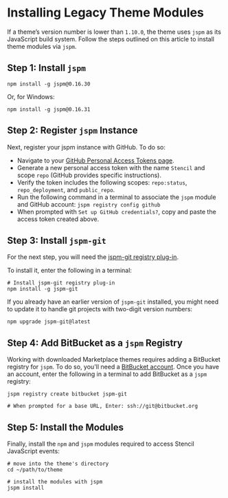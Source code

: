# Installing Legacy Theme Modules



If a theme’s version number is lower than `1.10.0`, the theme uses `jspm` as its JavaScript build system. Follow the steps outlined on this article to install theme modules via `jspm`.

 

## Step 1: Install `jspm`

```shell copy 
npm install -g jspm@0.16.30
```

Or, for Windows:

```shell copy 
npm install -g jspm@0.16.31
```

## Step 2: Register `jspm` Instance

Next, register your jspm instance with GitHub. To do so:
* Navigate to your [GitHub Personal Access Tokens page](https://github.com/settings/tokens).
* Generate a new personal access token with the name `Stencil` and scope `repo` (GitHub provides specific instructions).
* Verify the token includes the following scopes: `repo:status`, `repo_deployment`, and `public_repo`.
* Run the following command in a terminal to associate the `jspm` module and GitHub account: `jspm registry config github`
* When prompted with `Set up GitHub credentials?`, copy and paste the access token created above.

## Step 3: Install `jspm-git`

For the next step, you will need the [jspm-git registry plug-in](https://www.npmjs.com/package/jspm-git).

To install it, enter the following in a terminal: 

```shell copy showLineNumbers
# Install jspm-git registry plug-in
npm install -g jspm-git
```

If you already have an earlier version of `jspm-git` installed, you might need to update it to handle git projects with two-digit version numbers: 

```shell copy showLineNumbers
npm upgrade jspm-git@latest
```

## Step 4: Add BitBucket as a `jspm` Registry

Working with downloaded Marketplace themes requires adding a BitBucket registry for `jspm`. To do so, you'll need a [BitBucket account](https://bitbucket.org/product). Once you have an account, enter the following in a terminal to add BitBucket as a `jspm` registry:

```shell copy showLineNumbers
jspm registry create bitbucket jspm-git

# When prompted for a base URL, Enter: ssh://git@bitbucket.org
```

## Step 5: Install the Modules

Finally, install the `npm` and `jspm` modules required to access Stencil JavaScript events:

```shell copy showLineNumbers
# move into the theme's directory
cd ~/path/to/theme

# install the modules with jspm
jspm install
```
